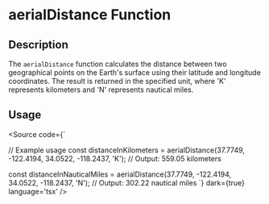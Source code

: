 
<Meta title='Utils/Misc/aerialDistance' />

# aerialDistance Function

## Description

The `aerialDistance` function calculates the distance between two geographical points on the Earth's surface using their latitude and longitude coordinates. The result is returned in the specified unit, where 'K' represents kilometers and 'N' represents nautical miles.

## Usage


<Source code={`


// Example usage
const distanceInKilometers = aerialDistance(37.7749, -122.4194, 34.0522, -118.2437, 'K');
// Output: 559.05 kilometers

const distanceInNauticalMiles = aerialDistance(37.7749, -122.4194, 34.0522, -118.2437, 'N');
// Output: 302.22 nautical miles
`} dark={true} language='tsx' />
